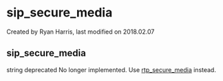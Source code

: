 
# sip_secure_media 

 Created by  Ryan Harris, last modified on 2018.02.07

## sip_secure_media

string deprecated No longer implemented. Use [rtp\_secure\_media](../FreeSWITCH-Explained/Dialplan/Variables-Master-List_16352570.mdx#rtp_secure_media) instead.


